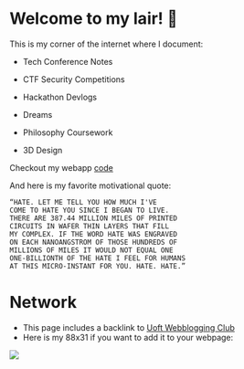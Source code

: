# Welcome to my lair! 🙂

This is my corner of the internet where I document:
- <p className="text-blue-500"> Tech Conference Notes </p> 
- <p className="text-orange-500"> CTF Security Competitions </p> 
- <p className="text-red-500"> Hackathon Devlogs </p> 
- <p className="text-green-800"> Dreams </p> 
- <p className="text-purple-500"> Philosophy Coursework </p> 
- <p className="text-pink-500"> 3D Design </p> 
 
Checkout my webapp [code](https://github.com/digitalyoshixi/digitalyoshixi.github.io)



And here is my favorite motivational quote:
```
“HATE. LET ME TELL YOU HOW MUCH I'VE
COME TO HATE YOU SINCE I BEGAN TO LIVE. 
THERE ARE 387.44 MILLION MILES OF PRINTED 
CIRCUITS IN WAFER THIN LAYERS THAT FILL 
MY COMPLEX. IF THE WORD HATE WAS ENGRAVED
ON EACH NANOANGSTROM OF THOSE HUNDREDS OF
MILLIONS OF MILES IT WOULD NOT EQUAL ONE 
ONE-BILLIONTH OF THE HATE I FEEL FOR HUMANS
AT THIS MICRO-INSTANT FOR YOU. HATE. HATE.” 
```

# Network
- This page includes a backlink to [Uoft Webblogging Club](https://uoftwebloggingclub.neocities.org/)
- Here is my 88x31 if you want to add it to your webpage:
<div className="flex justify-center items-center">
    <img src="/88x31/yoshixiweb.png"></img>
</div>
